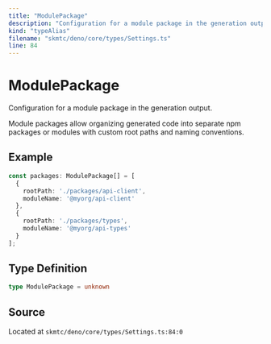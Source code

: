 ```yaml
---
title: "ModulePackage"
description: "Configuration for a module package in the generation output."
kind: "typeAlias"
filename: "skmtc/deno/core/types/Settings.ts"
line: 84
---
```


# ModulePackage

Configuration for a module package in the generation output.

Module packages allow organizing generated code into separate npm packages
or modules with custom root paths and naming conventions.


## Example

```typescript
const packages: ModulePackage[] = [
  {
    rootPath: './packages/api-client',
    moduleName: '@myorg/api-client'
  },
  {
    rootPath: './packages/types',
    moduleName: '@myorg/api-types'
  }
];
```

## Type Definition

```typescript
type ModulePackage = unknown
```

## Source

Located at `skmtc/deno/core/types/Settings.ts:84:0`
